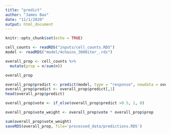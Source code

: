 ```yaml
---
title: "predict"
author: "James Bao"
date: "11/1/2020"
output: html_document
---
```


```r
knitr::opts_chunk$set(echo = TRUE)
```

```r
cell_counts <- readRDS("inputs/cell_counts.RDS")
model <- readRDS("model/4chains_3000iter_.rds")
```

```r
overall_prop <- cell_counts %>%
  mutate(prop = n/sum(n))

overall_prop


```


```r
overall_prop$predict <- predict(model, type = "response", newdata = overall_prop)
overall_prop$predict <- overall_prop$predict[,1] 
head(overall_prop$predict)
```

```r
overall_prop$vote <- if_else(overall_prop$predict >0.5, 1, 0)
```

```r
overall_prop$vote_weight <- overall_prop$vote * overall_prop$prop

```

```r
sum(overall_prop$vote_weight)
saveRDS(overall_prop, file='processed_data/predictions.RDS')
```


